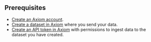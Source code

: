 ## Prerequisites

- [Create an Axiom account](https://app.axiom.co/register).
- [Create a dataset in Axiom](/reference/datasets#create-dataset) where you send your data.
- [Create an API token in Axiom](/reference/tokens) with permissions to ingest data to the dataset you have created.